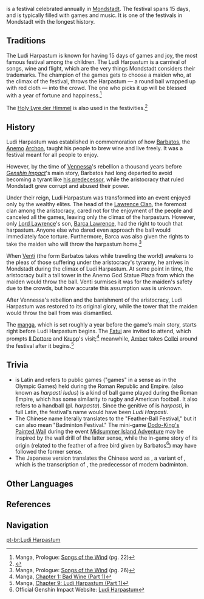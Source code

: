{{Terminology Infobox
|image        = Manga C0 Ludi Harpastum.png
|caption      = [[Venti]] recalls the climax of the Ludi Harpastum
|type         = Mondstadt Culture
|type2        = Festivals
}}
{{Lang|The '''Ludi Harpastum'''|la=<wbr>|la_tl=The {{w|Harpastum}} Games}} is a festival celebrated annually in [[Mondstadt]]. The festival spans 15 days, and is typically filled with games and music. It is one of the festivals in Mondstadt with the longest history.

==Traditions==
The Ludi Harpastum is known for having 15 days of games and joy, the most famous festival among the children. The Ludi Harpastum is a carnival of songs, wine and flight, which are the very things Mondstadt considers their trademarks. The champion of the games gets to choose a maiden who, at the climax of the festival, throws the Harpastum &mdash; a round ball wrapped up with red cloth &mdash; into the crowd. The one who picks it up will be blessed with a year of fortune and happiness.<ref>Manga, Prologue: [https://genshin.hoyoverse.com/en/manga/detail/71 Songs of the Wind] (pg. 22)</ref>

The [[Holy Lyre der Himmel]] is also used in the festivities.<ref>{{Ref/Quest|Venti's Plan}}</ref>

==History==
Ludi Harpastum was established in commemoration of how [[Barbatos]], the [[Anemo]] [[Archon]], taught his people to brew wine and live freely. It was a festival meant for all people to enjoy.

However, by the time of [[Vennessa]]'s rebellion a thousand years before ''[[Genshin Impact]]''<nowiki>'</nowiki>s main story, Barbatos had long departed to avoid becoming a tyrant like [[Decarabian|his predecessor]], while the aristocracy that ruled Mondstadt grew corrupt and abused their power.

Under their reign, Ludi Harpastum was transformed into an event enjoyed only by the wealthy elites. The head of the [[Lawrence Clan]], the foremost clan among the aristocracy, cared not for the enjoyment of the people and canceled all the games, leaving only the climax of the harpastum. However, only [[Lord Lawrence]]'s son, [[Barca Lawrence]], had the right to touch that harpastum. Anyone else who dared even approach the ball would immediately face torture. Furthermore, Barca was also given the rights to take the maiden who will throw the harpastum home.<ref>Manga, Prologue: [https://genshin.hoyoverse.com/en/manga/detail/71 Songs of the Wind] (pg. 26)</ref>

When [[Venti]] (the form Barbatos takes while traveling the world) awakens to the pleas of those suffering under the aristocracy's tyranny, he arrives in Mondstadt during the climax of Ludi Harpastum. At some point in time, the aristocracy built a tall tower in the Anemo God Statue Plaza from which the maiden would throw the ball. Venti surmises it was for the maiden's safety due to the crowds, but how accurate this assumption was is unknown.

After Vennessa's rebellion and the banishment of the aristocracy, Ludi Harpastum was restored to its original glory, while the tower that the maiden would throw the ball from was dismantled.

The [[manga]], which is set roughly a year before the game's main story, starts right before Ludi Harpastum begins. The [[Fatui]] are invited to attend, which prompts [[Il Dottore]] and [[Krupp]]'s visit;<ref>Manga, [https://genshin.hoyoverse.com/en/manga/detail/72?mute=1 Chapter 1: Bad Wine (Part 1)]</ref> meanwhile, [[Amber]] takes [[Collei]] around the festival after it begins.<ref>Manga, [https://genshin.hoyoverse.com/en/manga/detail/614?mute=1 Chapter 9: Ludi Harpastum (Part 1)]</ref>

==Trivia==
* ''{{w|Ludi}}'' is Latin and refers to public games ("games" in a sense as in the Olympic Games) held during the Roman Republic and Empire. ''{{w|Harpastum}}'' (also known as ''harpasti ludus'') is a kind of ball game played during the Roman Empire, which has some similarity to rugby and American football. It also refers to a handball (pl. ''harpasta''). Since the genitive of ''{{wt|harpastum}}'' is ''harpasti'', in full Latin, the festival's name would have been ''Ludi Harpasti''.
* The Chinese name {{Lang|mini=1|zh=羽球节|zh_rm=Yǔqiú-jié}} literally translates to the "Feather-Ball Festival," but it can also mean "Badminton Festival." The mini-game [[Wind-Blessed Harpastum|Dodo-King's Painted Wall]] during the event [[Midsummer Island Adventure]] may be inspired by the wall drill of the latter sense, while the in-game story of its origin (related to the feather of a free bird given by Barbatos<ref>Official Genshin Impact Website: [https://genshin.hoyoverse.com/en/town/mondstadt?noteId=1629 Ludi Harpastum]</ref>) may have followed the former sense.
* The Japanese version translates the Chinese word {{Lang|mini=1|zh=羽球|zh_rm=yǔqiú}} as {{Lang|mini=1|ja=バドルドー|ja_rm=badorudoo}}, a variant of {{Lang|mini=1|ja=バトルドー|ja_rm=batorudoo}}, which is the transcription of {{w|Battledore and shuttlecock|battledore}}, the predecessor of modern badminton.

==Other Languages==
{{Other Languages
|en      = Ludi Harpastum
|zhs     = 羽球节
|zhs_rm  = Yǔqiú-jié
|zht     = 羽球節
|zht_rm  = Yǔqiú-jié
|zh_tl   = Feather-Ball Festival
|zh_note = {{Lang|zh=羽球|zh_rm=yǔqiú|mini=1}} may be also be interpreted as "badminton."
|ja      = バドルドー{{Rubi|祭|さい}}
|ja_rm   = Badorudoo-sai
|ja_tl   = Battledore Festival
|ko      = 하르파스툼 {{tt|축제|祝祭}}
|ko_rm   = Hareupaseutum Chukje
|ko_tl   = Harpastum Festival
|es      = Ludi Harpastum
|fr      = Ludi Harpastum
|ru      = Луди Гарпастум
|th      = Ludi Harpastum
|vi      = {{tt|Lễ|禮}} Đánh {{tt|Cầu|球}}
|vi_tl   = 
|de      = Ludi Harpastum
|id      = Ludi Harpastum
|pt      = Ludi Harpastum
}}

==References==
{{Reflist|2}}

==Navigation==
{{Lore Navbox}}

[[pt-br:Ludi Harpastum]]
